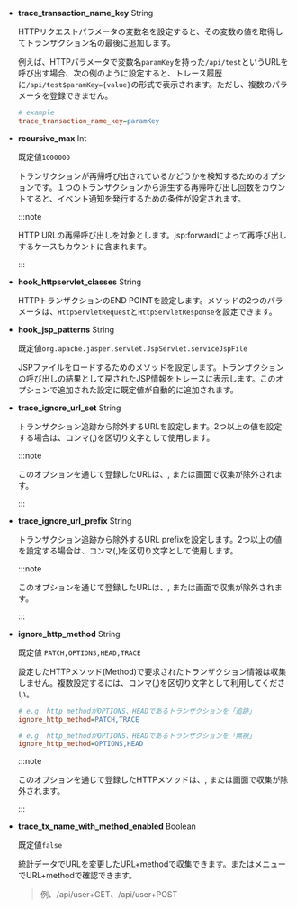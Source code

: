 - **trace_transaction_name_key** <span class='type'>String</span>

  HTTPリクエストパラメータの変数名を設定すると、その変数の値を取得してトランザクション名の最後に追加します。 

  例えば、HTTPパラメータで変数名`paramKey`を持った`/api/test`というURLを呼び出す場合、次の例のように設定すると、トレース履歴に`/api/test$paramKey={value}`の形式で表示されます。ただし、複数のパラメータを登録できません。

  ```ini title='whatap.conf'
  # example
  trace_transaction_name_key=paramKey
  ```

- **recursive_max** <span class='type'>Int</span>

  既定値`1000000`

  トランザクションが再帰呼び出されているかどうかを検知するためのオプションです。１つのトランザクションから派生する再帰呼び出し回数をカウントすると、イベント通知を発行するための条件が設定されます。

  :::note

  HTTP URLの再帰呼び出しを対象とします。jsp:forwardによって再呼び出しするケースもカウントに含まれます。

  :::

- **hook_httpservlet_classes** <span class='type'>String</span>

  HTTPトランザクションのEND POINTを設定します。メソッドの2つのパラメータは、`HttpServletRequest`と`HttpServletResponse`を設定できます。

- **hook_jsp_patterns** <span class='type'>String</span>

  既定値`org.apache.jasper.servlet.JspServlet.serviceJspFile`

  JSPファイルをロードするためのメソッドを設定します。トランザクションの呼び出しの結果として戻されたJSP情報をトレースに表示します。このオプションで追加された設定に既定値が自動的に追加されます。

- **trace_ignore_url_set** <span class='type'>String</span>

  トランザクション追跡から除外するURLを設定します。2つ以上の値を設定する場合は、コンマ(,)を区切り文字として使用します。

  :::note

  このオプションを通じて登録したURLは、<Cmdname sid="side_hitmap" className="uitext" />, <Cmdname sid="TTL06209" className="uitext" />または<Cmdname sid="TTL06527" className="uitext" />画面で収集が除外されます。

  :::

- **trace_ignore_url_prefix** <span class='type'>String</span>

  トランザクション追跡から除外するURL prefixを設定します。2つ以上の値を設定する場合は、コンマ(,)を区切り文字として使用します。

  :::note

  このオプションを通じて登録したURLは、<Cmdname sid="side_hitmap" className="uitext" />, <Cmdname sid="TTL06209" className="uitext" />または<Cmdname sid="TTL06527" className="uitext" />画面で収集が除外されます。

  :::

- **ignore_http_method** <span class='type'>String</span>

  既定値 `PATCH,OPTIONS,HEAD,TRACE`

  設定したHTTPメソッド(Method)で要求されたトランザクション情報は収集しません。複数設定するには、コンマ(,)を区切り文字として利用してください。

  ```ini title="whatap.conf"
  # e.g. http_methodがOPTIONS、HEADであるトランザクションを「追跡」
  ignore_http_method=PATCH,TRACE

  # e.g. http_methodがOPTIONS、HEADであるトランザクションを「無視」
  ignore_http_method=OPTIONS,HEAD
  ```

  :::note

  このオプションを通じて登録したHTTPメソッドは、<Cmdname sid="side_hitmap" className="uitext" />, <Cmdname sid="TTL06209" className="uitext" />または<Cmdname sid="TTL06527" className="uitext" />画面で収集が除外されます。

  :::

- **trace_tx_name_with_method_enabled** <span class='type'>Boolean</span>

  既定値`false`

  統計データでURLを変更したURL+methodで収集できます。<Cmdname sid="side_statistics" className="uitext" />または<Cmdname sid="side_txSearch" className="uitext" />メニューでURL+methodで確認できます。

  > 例、/api/user+GET、/api/user+POST
